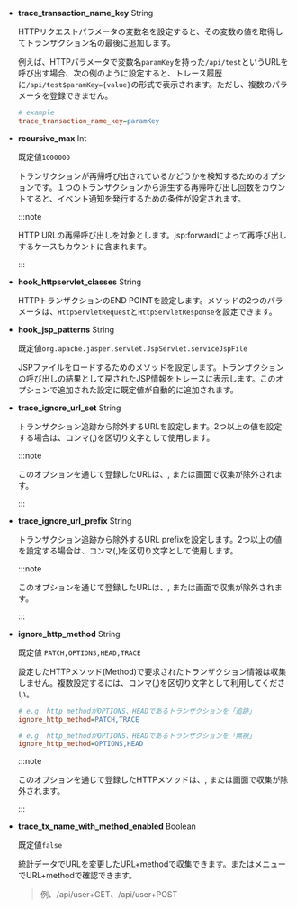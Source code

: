 - **trace_transaction_name_key** <span class='type'>String</span>

  HTTPリクエストパラメータの変数名を設定すると、その変数の値を取得してトランザクション名の最後に追加します。 

  例えば、HTTPパラメータで変数名`paramKey`を持った`/api/test`というURLを呼び出す場合、次の例のように設定すると、トレース履歴に`/api/test$paramKey={value}`の形式で表示されます。ただし、複数のパラメータを登録できません。

  ```ini title='whatap.conf'
  # example
  trace_transaction_name_key=paramKey
  ```

- **recursive_max** <span class='type'>Int</span>

  既定値`1000000`

  トランザクションが再帰呼び出されているかどうかを検知するためのオプションです。１つのトランザクションから派生する再帰呼び出し回数をカウントすると、イベント通知を発行するための条件が設定されます。

  :::note

  HTTP URLの再帰呼び出しを対象とします。jsp:forwardによって再呼び出しするケースもカウントに含まれます。

  :::

- **hook_httpservlet_classes** <span class='type'>String</span>

  HTTPトランザクションのEND POINTを設定します。メソッドの2つのパラメータは、`HttpServletRequest`と`HttpServletResponse`を設定できます。

- **hook_jsp_patterns** <span class='type'>String</span>

  既定値`org.apache.jasper.servlet.JspServlet.serviceJspFile`

  JSPファイルをロードするためのメソッドを設定します。トランザクションの呼び出しの結果として戻されたJSP情報をトレースに表示します。このオプションで追加された設定に既定値が自動的に追加されます。

- **trace_ignore_url_set** <span class='type'>String</span>

  トランザクション追跡から除外するURLを設定します。2つ以上の値を設定する場合は、コンマ(,)を区切り文字として使用します。

  :::note

  このオプションを通じて登録したURLは、<Cmdname sid="side_hitmap" className="uitext" />, <Cmdname sid="TTL06209" className="uitext" />または<Cmdname sid="TTL06527" className="uitext" />画面で収集が除外されます。

  :::

- **trace_ignore_url_prefix** <span class='type'>String</span>

  トランザクション追跡から除外するURL prefixを設定します。2つ以上の値を設定する場合は、コンマ(,)を区切り文字として使用します。

  :::note

  このオプションを通じて登録したURLは、<Cmdname sid="side_hitmap" className="uitext" />, <Cmdname sid="TTL06209" className="uitext" />または<Cmdname sid="TTL06527" className="uitext" />画面で収集が除外されます。

  :::

- **ignore_http_method** <span class='type'>String</span>

  既定値 `PATCH,OPTIONS,HEAD,TRACE`

  設定したHTTPメソッド(Method)で要求されたトランザクション情報は収集しません。複数設定するには、コンマ(,)を区切り文字として利用してください。

  ```ini title="whatap.conf"
  # e.g. http_methodがOPTIONS、HEADであるトランザクションを「追跡」
  ignore_http_method=PATCH,TRACE

  # e.g. http_methodがOPTIONS、HEADであるトランザクションを「無視」
  ignore_http_method=OPTIONS,HEAD
  ```

  :::note

  このオプションを通じて登録したHTTPメソッドは、<Cmdname sid="side_hitmap" className="uitext" />, <Cmdname sid="TTL06209" className="uitext" />または<Cmdname sid="TTL06527" className="uitext" />画面で収集が除外されます。

  :::

- **trace_tx_name_with_method_enabled** <span class='type'>Boolean</span>

  既定値`false`

  統計データでURLを変更したURL+methodで収集できます。<Cmdname sid="side_statistics" className="uitext" />または<Cmdname sid="side_txSearch" className="uitext" />メニューでURL+methodで確認できます。

  > 例、/api/user+GET、/api/user+POST
